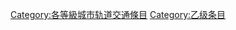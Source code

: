 {{empty category}}
{{Articles by Quality|topic=城市轨道交通|project=城市轨道交通|format=TOC}}

{{catmore1|[[Wikipedia:城市軌道交通專題|Wikipedia:城市軌道交通專題]]}}

[[Category:各等級城市轨道交通條目|Category:各等級城市轨道交通條目]]
[[Category:乙级条目|Category:乙级条目]]